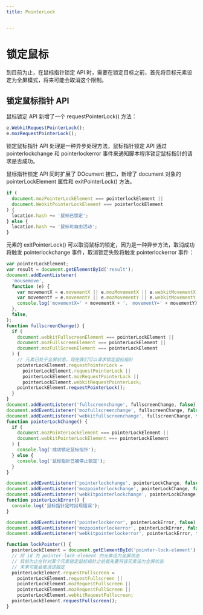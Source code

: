 ```yaml
---
title: PointerLock


---
```


# 锁定鼠标

到目前为止，在鼠标指针锁定 API 时，需要在锁定目标之前，首先将目标元素设定为全屏模式，将来可能会取消这个限制。

## 锁定鼠标指针 API

鼠标锁定 API 新增了一个 requestPointerLock() 方法：

```js
e.WebkitRequestPointerLock();
e.mozRequestPointerLock();
```

锁定鼠标指针 API 处理是一种异步处理方法，鼠标指针锁定 API 通过 pointerlockchange 和 pointerlockerror 事件来通知脚本程序锁定鼠标指针的请求是否成功。

鼠标指针锁定 API 同时扩展了 DOcument 接口，新增了 document 对象的 pointerLockElement 属性和 exitPointerLock() 方法。

```js
if (
  document.mozPointerLockElement === pointerlockElement ||
  document.WebkitPointerLockElement === pointerlockElement
) {
  location.hash += '鼠标已锁定';
} else {
  location.hash += '鼠标可自由活动';
}
```

元素的 exitPointerLock() 可以取消鼠标的锁定，因为是一种异步方法，取消成功将触发 pointerlockchange 事件，取消锁定失败将触发 pointerlockerror 事件：

```js
var pointerLockElement;
var result = document.getElementById('result');
document.addEventListener(
  'mousemove',
  function (e) {
    var movementX = e.movementX || e.mozMovementX || e.webkitMovementX || 0;
    var movementY = e.movementY || e.mozMovementY || e.webkitMovementY || 0; // 输出鼠标指针移动信息
    console.log('movementX=' + movementX + '， movementY=' + movementY);
  },
  false,
);
function fullscreenChange() {
  if (
    document.webkitFullscreenElement === pointerLockElement ||
    document.mozFullscreenElement === pointerLockElement ||
    document.mozFullScreenElement === pointerLockElement
  ) {
    // 元素已处于全屏状态，现在我们可以请求锁定鼠标指针
    pointerLockElement.requestPointerLock =
      pointerLockElement.requestPointerLock ||
      pointerLockElement.mozRequestPointerLock ||
      pointerLockElement.webkitRequestPointerLock;
    pointerLockElement.requestPointerLock();
  }
}
document.addEventListener('fullscreenchange', fullscreenChange, false);
document.addEventListener('mozfullscreenchange', fullscreenChange, false);
document.addEventListener('webkitfullscreenchange', fullscreenChange, false);
function pointerLockChange() {
  if (
    document.mozPointerLockElement === pointerLockElement ||
    document.webkitPointerLockElement === pointerLockElement
  ) {
    console.log('成功锁定鼠标指针');
  } else {
    console.log('鼠标指针已被停止锁定');
  }
}

document.addEventListener('pointerlockchange', pointerLockChange, false);
document.addEventListener('mozpointerlockchange', pointerLockChange, false);
document.addEventListener('webkitpointerlockchange', pointerLockChange, false);
function pointerLockError() {
  console.log('鼠标指针定时出现错误');
}

document.addEventListener('pointerlockerror', pointerLockError, false);
document.addEventListener('mozpointerlockerror', pointerLockError, false);
document.addEventListener('webkitpointerlockerror', pointerLockError, false);

function lockPointer() {
  pointerLockElement = document.getElementById('pointer-lock-element');
  // 将 id 为 pointer-lock-element 的元素设为全屏状态
  // 目前为止在针对某个元素锁定鼠标指针之前首先要将该元素设为全屏状态
  // 未来可能会取消该限定
  pointerLockElement.requestFullscreen =
    pointerLockElement.requestFullscreen ||
    pointerLockElement.mozRequestFullscreen ||
    pointerLockElement.mozRequestFullScreen ||
    pointerLockElement.webkitRequestFullscreen;
  pointerLockElement.requestFullscreen();
}
```

            
